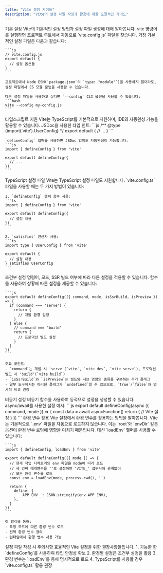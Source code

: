 ```yaml
---
title: "Vite 설정 가이드"
description: "Vite의 설정 파일 작성과 활용에 대한 포괄적인 가이드"
---
```



<Card className="mb-6">
  <CardHeader>
    <CardTitle>기본 설정</CardTitle>
    <CardDescription>
      Vite의 기본적인 설정 방법과 설정 파일 생성에 대해 알아봅니다.
    </CardDescription>
  </CardHeader>
  <CardContent>
    vite 명령어를 실행하면 프로젝트 루트에서 자동으로 `vite.config.js` 파일을 찾습니다. 
    가장 기본적인 설정 파일은 다음과 같습니다:

    ```js
    // vite.config.js
    export default {
      // 설정 옵션들
    }
    ```
    
    프로젝트에서 Node ESM(`package.json`의 `type: "module"`)을 사용하지 않더라도, 
    설정 파일에서 ES 모듈 문법을 사용할 수 있습니다.

    다른 설정 파일을 사용하고 싶다면 `--config` CLI 옵션을 사용할 수 있습니다:
    ```bash
    vite --config my-config.js
    ```
  </CardContent>
</Card>

<Card className="mb-6">
  <CardHeader>
    <CardTitle>타입스크립트 지원</CardTitle>
    <CardDescription>
      Vite는 TypeScript를 기본적으로 지원하며, IDE의 자동완성 기능을 활용할 수 있습니다.
    </CardDescription>
  </CardHeader>
  <CardContent>
    JSDoc을 사용한 타입 힌트:
    ```js
    /** @type {import('vite').UserConfig} */
    export default {
      // ...
    }
    ```

    `defineConfig` 헬퍼를 사용하면 JSDoc 없이도 자동완성이 가능합니다:
    ```js
    import { defineConfig } from 'vite'

    export default defineConfig({
      // ...
    })
    ```
  </CardContent>
</Card>

<Card className="mb-6">
  <CardHeader>
    <CardTitle>TypeScript 설정 파일</CardTitle>
    <CardDescription>
      Vite는 TypeScript 설정 파일도 지원합니다.
    </CardDescription>
  </CardHeader>
  <CardContent>
    `vite.config.ts` 파일을 사용할 때는 두 가지 방법이 있습니다:

    1. `defineConfig` 헬퍼 함수 사용:
    ```ts
    import { defineConfig } from 'vite'

    export default defineConfig({
      // 설정 내용
    })
    ```

    2. `satisfies` 연산자 사용:
    ```ts
    import type { UserConfig } from 'vite'

    export default {
      // 설정 내용
    } satisfies UserConfig
    ```
  </CardContent>
</Card>

<Card className="mb-6">
  <CardHeader>
    <CardTitle>조건부 설정</CardTitle>
    <CardDescription>
      명령어, 모드, SSR 빌드 여부에 따라 다른 설정을 적용할 수 있습니다.
    </CardDescription>
  </CardHeader>
  <CardContent>
    함수를 사용하여 상황에 따른 설정을 제공할 수 있습니다:

    ```js
    export default defineConfig(({ command, mode, isSsrBuild, isPreview }) => {
      if (command === 'serve') {
        return {
          // 개발 환경 설정
        }
      } else {
        // command === 'build'
        return {
          // 프로덕션 빌드 설정
        }
      }
    })
    ```

    주요 포인트:
    - `command`는 개발 시 'serve'(`vite`, `vite dev`, `vite serve`), 프로덕션 빌드 시 'build'(`vite build`)
    - `isSsrBuild`와 `isPreview`는 빌드와 서브 명령의 종류를 구분하는 추가 플래그
    - 일부 도구에서는 이러한 플래그가 `undefined`일 수 있으므로, `true`/`false`와 명시적 비교 권장
  </CardContent>
</Card>

<Card className="mb-6">
  <CardHeader>
    <CardTitle>비동기 설정</CardTitle>
    <CardDescription>
      비동기 함수를 사용하여 동적으로 설정을 생성할 수 있습니다.
    </CardDescription>
  </CardHeader>
  <CardContent>
    async/await를 사용한 설정 예시:
    ```js
    export default defineConfig(async ({ command, mode }) => {
      const data = await asyncFunction()
      return {
        // Vite 설정
      }
    })
    ```
  </CardContent>
</Card>

<Card className="mb-6">
  <CardHeader>
    <CardTitle>환경 변수 활용</CardTitle>
    <CardDescription>
      Vite 설정에서 환경 변수를 활용하는 방법을 알아봅니다.
    </CardDescription>
  </CardHeader>
  <CardContent>
    Vite는 기본적으로 `.env` 파일을 자동으로 로드하지 않습니다. 이는 `root`와 `envDir` 같은 옵션이 
    환경 변수 로딩에 영향을 미치기 때문입니다. 대신 `loadEnv` 헬퍼를 사용할 수 있습니다:

    ```js
    import { defineConfig, loadEnv } from 'vite'

    export default defineConfig(({ mode }) => {
      // 현재 작업 디렉토리의 env 파일을 mode에 따라 로드
      // 세 번째 매개변수를 ''로 설정하면 'VITE_' 접두사와 관계없이 
      // 모든 환경 변수를 로드
      const env = loadEnv(mode, process.cwd(), '')

      return {
        define: {
          __APP_ENV__: JSON.stringify(env.APP_ENV),
        },
      }
    })
    ```

    이 방식을 통해:
    - 특정 모드에 따른 환경 변수 로드
    - 전역 환경 변수 정의
    - 런타임에서 환경 변수 사용 가능
  </CardContent>
</Card>

<Card className="mt-6">
  <CardHeader>
    <CardTitle>설정 파일 작성 시 주의사항</CardTitle>
    <CardDescription>
      효율적인 Vite 설정을 위한 권장사항들입니다.
    </CardDescription>
  </CardHeader>
  <CardContent>
    1. 가능한 한 `defineConfig`를 사용하여 타입 안정성 확보
    2. 환경별 설정은 조건부 설정을 활용
    3. 환경 변수는 `loadEnv`를 통해 명시적으로 로드
    4. TypeScript를 사용할 경우 `vite.config.ts` 활용 권장
  </CardContent>
</Card>